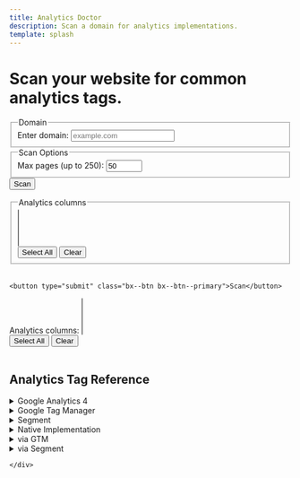 ```yaml
---
title: Analytics Doctor
description: Scan a domain for analytics implementations.
template: splash
---
```

<div id="analytics-root" class="carbon-container bx--grid bx--grid--condensed">
  <div class="bx--row">
    <div class="bx--col-lg-8 bx--offset-lg-2">
      <div class="carbon-hero">
        <h1>Scan your website for common analytics tags.</h1>
      </div>
      <form id="scan-form" class="bx--form">
        <fieldset class="bx--fieldset">
          <legend class="bx--label">Domain</legend>
          <div class="bx--form-item">
            <label for="domain" class="bx--label">Enter domain:</label>
            <input type="text" id="domain" name="domain" placeholder="example.com" class="bx--text-input" />
          </div>
        </fieldset>
        <fieldset class="bx--fieldset">
          <legend class="bx--label">Scan Options</legend>
          <div class="bx--form-item">
            <label for="max-pages" class="bx--label">Max pages (up to 250):</label>
            <input type="number" id="max-pages" name="max-pages" min="1" max="250" value="50" class="bx--text-input" />
          </div>
        </fieldset>
        <button type="submit" class="bx--btn bx--btn--primary">Scan</button>
      </form>
      <div id="status"></div>
      <div id="progress-container" class="bx--progress-bar">
        <div class="bx--progress-bar__track">
          <div id="progress-bar" class="bx--progress-bar__bar" style="width:0%"></div>
        </div>
      </div>
      <div id="eta"></div>
      <fieldset id="filter-container" class="bx--fieldset">
        <legend class="bx--label">Analytics columns</legend>
        <div class="bx--form-item">
          <select id="column-select" multiple class="bx--multi-select" size="4"></select>
        </div>
        <div class="bx--btn-set">
          <button id="select-all" type="button" class="bx--btn bx--btn--secondary">Select All</button>
          <button id="clear-all" type="button" class="bx--btn bx--btn--tertiary">Clear</button>
        </div>
      </fieldset>
      <div id="summary" class="summary-panel"></div>
      <div id="table-wrapper">
        <table id="pages-table" class="bx--data-table bx--data-table--compact">
          <thead>
            <tr id="pages-header"></tr>
          </thead>
          <tbody id="pages-body"></tbody>
        </table>
      </div>
    </div>

    <button type="submit" class="bx--btn bx--btn--primary">Scan</button>
  </form>
  <div id="status"></div>
  <div id="progress-container" class="bx--progress-bar">
    <div class="bx--progress-bar__track">
      <div id="progress-bar" class="bx--progress-bar__bar" style="width:0%"></div>
    </div>
  </div>
  <div id="eta"></div>
  <div id="filter-container" class="bx--form-item">
    <label for="column-select" class="bx--label">Analytics columns:</label>
    <select id="column-select" multiple class="bx--multi-select" size="4"></select>
    <div class="bx--btn-set">
      <button id="select-all" type="button" class="bx--btn bx--btn--secondary">Select All</button>
      <button id="clear-all" type="button" class="bx--btn bx--btn--tertiary">Clear</button>
    </div>
  </div>
  <div id="summary" class="summary-panel"></div>
  <div id="table-wrapper">
    <table id="pages-table" class="bx--data-table bx--data-table--compact">
      <thead>
        <tr id="pages-header"></tr>
      </thead>
      <tbody id="pages-body"></tbody>
    </table>

  </div>
</div>

<script type="module" src="/js/analytics-doctor.js" defer></script>

<style>{`

#analytics-root {
  margin: 0;
  margin-top: 0;
  max-width: none;
  padding: 0 5%;
}
#scan-form {
  display: flex;
  align-items: flex-end;
  flex-wrap: wrap;
  gap: 0.5rem;
  margin-bottom: 1rem;
}
#scan-form .bx--form-item {
  display: flex;
  flex-direction: column;
}
.summary-panel ul {
  padding-left: 1.5rem;
}
.analytics-cell {
  white-space: normal;
  word-break: break-word;
}


/* Table styling */
#table-wrapper {
  max-height: 70vh;
  overflow-y: auto;
  overflow-x: auto;
  margin: 0;
  width: 100%;
}
#table-wrapper.boxed {
  width: 100%;
  margin: 0;
}

#pages-table {
  width: 100%;
  table-layout: fixed;
}





`}</style>

<div class="bx--grid bx--grid--condensed">
  <div class="bx--row">
    <div class="bx--col-lg-8 bx--offset-lg-2">
      <h2 id="analytics-reference" class="bx--type-productive-heading-03">Analytics Tag Reference</h2>

<details id="google-analytics-note">
<summary>Google Analytics 4</summary>
GA4 tags send data to your Google Analytics property. The ID shown is your measurement ID.
</details>

<details id="google-tag-manager-note">
<summary>Google Tag Manager</summary>
This represents the GTM container embedded on the page. The ID is your container ID.
</details>

<details id="segment-note">
<summary>Segment</summary>
Analytics that are loaded through Segment. The ID refers to your Segment write key.
</details>

<details id="method-native">
<summary>Native Implementation</summary>
The tag is loaded directly on the page without a tag manager.
</details>

<details id="method-gtm">
<summary>via GTM</summary>
Tags fired through Google Tag Manager.
</details>

<details id="method-segment">
<summary>via Segment</summary>
Tags fired through Segment or similar customer data platforms.
</details>

    </div>
  </div>
</div>
